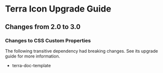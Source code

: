 
<Badge />

# Terra Icon Upgrade Guide

## Changes from 2.0 to 3.0

### Changes to CSS Custom Properties

The following transitive dependency had breaking changes. See its upgrade guide for more information.
* terra-doc-template

